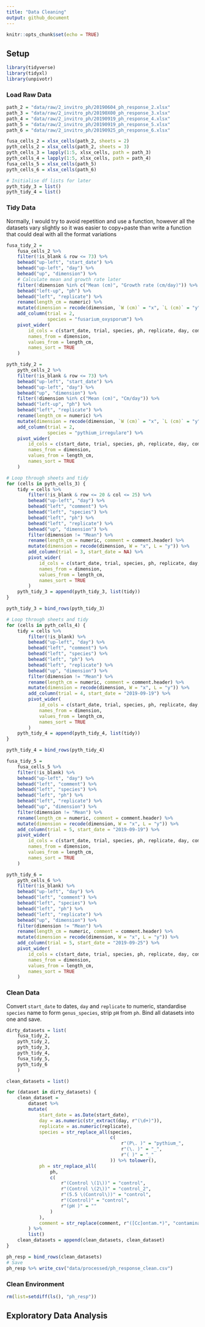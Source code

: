 ---
title: "Data Cleaning"
output: github_document
---

```{r setup, include=FALSE}
knitr::opts_chunk$set(echo = TRUE)
```

## Setup

```{r, message=FALSE}
library(tidyverse)
library(tidyxl)
library(unpivotr)
```

### Load Raw Data

```{r}
path_2 = "data/raw/2_invitro_ph/20190604_ph_response_2.xlsx"
path_3 = "data/raw/2_invitro_ph/20190X00_ph_response_3.xlsx"
path_4 = "data/raw/2_invitro_ph/20190919_ph_response_4.xlsx"
path_5 = "data/raw/2_invitro_ph/20190919_ph_response_5.xlsx"
path_6 = "data/raw/2_invitro_ph/20190925_ph_response_6.xlsx"

fusa_cells_2 = xlsx_cells(path_2, sheets = 2)
pyth_cells_2 = xlsx_cells(path_2, sheets = 3)
pyth_cells_3 = lapply(1:5, xlsx_cells, path = path_3)
pyth_cells_4 = lapply(1:5, xlsx_cells, path = path_4)
fusa_cells_5 = xlsx_cells(path_5)
pyth_cells_6 = xlsx_cells(path_6)

# Initialise df lists for later
pyth_tidy_3 = list()
pyth_tidy_4 = list()
```

### Tidy Data

Normally, I would try to avoid repetition and use a function, however all the 
datasets vary slightly so it was easier to copy+paste than write a function 
that could deal with all the format variations

```{r}
fusa_tidy_2 =
    fusa_cells_2 %>%
    filter(!is_blank & row <= 73) %>%
    behead("up-left", "start_date") %>%
    behead("up-left", "day") %>%
    behead("up", "dimension") %>%
    # Calculate mean and growth rate later
    filter(!dimension %in% c("Mean (cm)", "Growth rate (cm/day)")) %>%
    behead("left-up", "ph") %>%
    behead("left", "replicate") %>%
    rename(length_cm = numeric) %>%
    mutate(dimension = recode(dimension, `W (cm)` = "x", `L (cm)` = "y")) %>%
    add_column(trial = 2,
               species = "fusarium_oxysporum") %>%
    pivot_wider(
        id_cols = c(start_date, trial, species, ph, replicate, day, comment),
        names_from = dimension,
        values_from = length_cm,
        names_sort = TRUE
    )
```

```{r}
pyth_tidy_2 =
    pyth_cells_2 %>%
    filter(!is_blank & row <= 73) %>%
    behead("up-left", "start_date") %>%
    behead("up-left", "day") %>%
    behead("up", "dimension") %>%
    filter(!dimension %in% c("Mean (cm)", "Cm/day")) %>%
    behead("left-up", "ph") %>%
    behead("left", "replicate") %>%
    rename(length_cm = numeric) %>%
    mutate(dimension = recode(dimension, `W (cm)` = "x", `L (cm)` = "y")) %>%
    add_column(trial = 2,
               species = "pythium_irregulare") %>%
    pivot_wider(
        id_cols = c(start_date, trial, species, ph, replicate, day, comment),
        names_from = dimension,
        values_from = length_cm,
        names_sort = TRUE
    )
```

```{r}
# Loop through sheets and tidy
for (cells in pyth_cells_3) {
    tidy = cells %>%
        filter(!is_blank & row <= 20 & col <= 25) %>%
        behead("up-left", "day") %>%
        behead("left", "comment") %>%
        behead("left", "species") %>%
        behead("left", "ph") %>%
        behead("left", "replicate") %>%
        behead("up", "dimension") %>%
        filter(dimension != "Mean") %>%
        rename(length_cm = numeric, comment = comment.header) %>%
        mutate(dimension = recode(dimension, W = "x", L = "y")) %>%
        add_column(trial = 3, start_date = NA) %>%
        pivot_wider(
            id_cols = c(start_date, trial, species, ph, replicate, day, comment),
            names_from = dimension,
            values_from = length_cm,
            names_sort = TRUE
        )
    pyth_tidy_3 = append(pyth_tidy_3, list(tidy))
}

pyth_tidy_3 = bind_rows(pyth_tidy_3)
```

```{r}
# Loop through sheets and tidy
for (cells in pyth_cells_4) {
    tidy = cells %>%
        filter(!is_blank) %>%
        behead("up-left", "day") %>%
        behead("left", "comment") %>%
        behead("left", "species") %>%
        behead("left", "ph") %>%
        behead("left", "replicate") %>%
        behead("up", "dimension") %>%
        filter(dimension != "Mean") %>%
        rename(length_cm = numeric, comment = comment.header) %>%
        mutate(dimension = recode(dimension, W = "x", L = "y")) %>%
        add_column(trial = 4, start_date = "2019-09-19") %>%
        pivot_wider(
            id_cols = c(start_date, trial, species, ph, replicate, day, comment),
            names_from = dimension,
            values_from = length_cm,
            names_sort = TRUE
        )
    pyth_tidy_4 = append(pyth_tidy_4, list(tidy))
}

pyth_tidy_4 = bind_rows(pyth_tidy_4)
```

```{r}
fusa_tidy_5 =
    fusa_cells_5 %>%
    filter(!is_blank) %>%
    behead("up-left", "day") %>%
    behead("left", "comment") %>%
    behead("left", "species") %>%
    behead("left", "ph") %>%
    behead("left", "replicate") %>%
    behead("up", "dimension") %>%
    filter(dimension != "Mean") %>%
    rename(length_cm = numeric, comment = comment.header) %>%
    mutate(dimension = recode(dimension, W = "x", L = "y")) %>%
    add_column(trial = 5, start_date = "2019-09-19") %>%
    pivot_wider(
        id_cols = c(start_date, trial, species, ph, replicate, day, comment),
        names_from = dimension,
        values_from = length_cm,
        names_sort = TRUE
    )
```

```{r}
pyth_tidy_6 =
    pyth_cells_6 %>%
    filter(!is_blank) %>%
    behead("up-left", "day") %>%
    behead("left", "comment") %>%
    behead("left", "species") %>%
    behead("left", "ph") %>%
    behead("left", "replicate") %>%
    behead("up", "dimension") %>%
    filter(dimension != "Mean") %>%
    rename(length_cm = numeric, comment = comment.header) %>%
    mutate(dimension = recode(dimension, W = "x", L = "y")) %>%
    add_column(trial = 5, start_date = "2019-09-25") %>%
    pivot_wider(
        id_cols = c(start_date, trial, species, ph, replicate, day, comment),
        names_from = dimension,
        values_from = length_cm,
        names_sort = TRUE
    )
```

### Clean Data

Convert `start_date` to dates, `day` and `replicate` to numeric, standardise 
`species` name to form `genus_species`, strip `pH` from `ph`. Bind all datasets
into one and save.

```{r}
dirty_datasets = list(
    fusa_tidy_2,
    pyth_tidy_2,
    pyth_tidy_3,
    pyth_tidy_4,
    fusa_tidy_5,
    pyth_tidy_6
    )

clean_datasets = list()

for (dataset in dirty_datasets) {
    clean_dataset =
        dataset %>%
        mutate(
            start_date = as.Date(start_date),
            day = as.numeric(str_extract(day, r"(\d+)")),
            replicate = as.numeric(replicate),
            species = str_replace_all(species,
                                      c(
                                          r"(P\. )" = "pythium_",
                                          r"(\. )" = "_",
                                          r"( )" = "_"
                                      )) %>% tolower(),
            ph = str_replace_all(
                ph,
                c(
                    r"(Control \(1\))" = "control",
                    r"(Control \(2\))" = "control_2",
                    r"(5.5 \(Control\))" = "control",
                    r"(Control)" = "control",
                    r"(pH )" = ""
                )
            ),
            comment = str_replace(comment, r"([Cc]ontam.*)", "contaminated")
        ) %>%
        list()
    clean_datasets = append(clean_datasets, clean_dataset)
}

ph_resp = bind_rows(clean_datasets)
# Save
ph_resp %>% write_csv("data/processed/ph_response_clean.csv")
```

### Clean Environment

```{r}
rm(list=setdiff(ls(), "ph_resp"))
```

## Exploratory Data Analysis